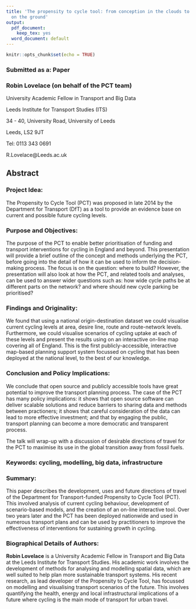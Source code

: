 ```yaml
---
title: 'The propensity to cycle tool: from conception in the clouds to implementation
  on the ground'
output:
  pdf_document: 
    keep_tex: yes
  word_document: default
---
```


```r
knitr::opts_chunk$set(echo = TRUE)
```

### Submitted as a: Paper


### Robin Lovelace (on behalf of the PCT team)

University Academic Fellow in Transport and Big Data

Leeds Institute for Transport Studies (ITS)

34 - 40, University Road, University of Leeds

Leeds, LS2 9JT

Tel: 0113 343 0691

R.Lovelace@Leeds.ac.uk

## Abstract

### Project Idea: 

The Propensity to Cycle Tool (PCT) was proposed in late 2014 by the Department for Transport (DfT) as a tool to provide an evidence base on current and possible future cycling levels.

### Purpose and Objectives:

The purpose of the PCT to enable better prioritisation of funding and transport interventions for cycling in England and beyond. This presentation will provide a brief outline of the concept and methods underlying the PCT, before going into the detail of how it can be used to inform the decision-making process. The focus is on the question: where to build? However, the presentation will also look at how the PCT, and related tools and analyses, can be used to answer wider questions such as: how wide cycle paths be at different parts on the network? and where should new cycle parking be prioritised? 

### Findings and Originality:

We found that using a national origin-destination dataset we could visualise current cycling levels at area, desire line, route and route-network levels. Furthermore, we could visualise scenarios of cycling uptake at each of these levels and present the results using on an interactive on-line map covering all of England. This is the first publicly-accessible, interactive map-based planning support system focussed on cycling that has been deployed at the national level, to the best of our knowledge.

### Conclusion and Policy Implications: 

We conclude that open source and publicly accessible tools have great potential to improve the transport planning process. The case of the PCT has many policy implications: it shows that open source software can deliver scalable solutions and reduce barriers to sharing data and methods between practioners; it shows that careful consideration of the data can lead to more effective investment; and that by engaging the public, transport planning can become a more democratic and transparent process.

The talk will wrap-up with a discussion of desirable directions of travel for the PCT to maximise its use in the global transition away from fossil fuels.

<!-- Please send your abstract to info@ptrc-training.co.uk  -->
<!-- by noon on Wednesday 18 January 2017. -->

### Keywords: cycling, modelling, big data, infrastructure

### Summary:

This paper describes the development, uses and future directions of travel of the Department for Transport-funded Propensity to Cycle Tool (PCT). This involved analysis of current cycling behaviour, development of scenario-based models, and the creation of an on-line interactive tool. Over two years later and the PCT has been deployed nationwide and used in numerous transport plans and can be used by practitioners to improve the effectiveness of interventions for sustaining growth in cycling.

### Biographical Details of Authors:

**Robin Lovelace** is a University Academic Fellow in Transport and Big Data at the Leeds Institute for Transport Studies. His academic work involves the development of methods for analysing and modelling spatial data, which are well suited to help plan more sustainable transport systems. His recent research, as lead developer of the Propensity to Cycle Tool, has focussed on modelling and visualising transport scenarios of the future. This involves quantifying the health, energy and local infrastructural implications of a future where cycling is the main mode of transport for urban travel.
